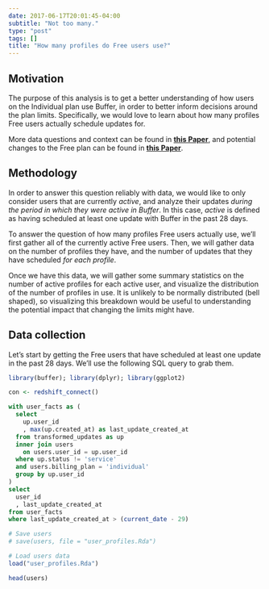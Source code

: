 ```yaml
---
date: 2017-06-17T20:01:45-04:00
subtitle: "Not too many."
type: "post"
tags: []
title: "How many profiles do Free users use?"
---
```


## Motivation 
The purpose of this analysis is to get a better understanding of how users on the Individual plan use Buffer, in order to better inform decisions around the plan limits. Specifically, we would love to learn about how many profiles Free users actually schedule updates for. 

More data questions and context can be found in [**this Paper**](https://paper.dropbox.com/doc/Free-Plan-data-KJNJLDW3KtfMdZK4Z6DRS), and potential changes to the Free plan can be found in [**this Paper**](https://paper.dropbox.com/doc/Free-plan-changes-DVheYkvNs3yiE9Nhb9XRF).

## Methodology
In order to answer this question reliably with data, we would like to only consider users that are currently _active_, and analyze their updates _during the period in which they were active in Buffer_. In this case, _active_ is defined as having scheduled at least one update with Buffer in the past 28 days.

To answer the question of how many profiles Free users actually use, we'll first gather all of the currently active Free users. Then, we will gather data on the number of profiles they have, and the number of updates that they have scheduled _for each profile_.

Once we have this data, we will gather some summary statistics on the number of active profiles for each active user, and visualize the distribution of the number of profiles in use. It is unlikely to be normally distributed (bell shaped), so visualizing this breakdown would be useful to understanding the potential impact that changing the limits might have.

## Data collection
Let's start by getting the Free users that have scheduled at least one update in the past 28 days. We'll use the following SQL query to grab them.

```r
library(buffer); library(dplyr); library(ggplot2)
```

```r
con <- redshift_connect()
```

```sql
with user_facts as (
  select
    up.user_id
    , max(up.created_at) as last_update_created_at
  from transformed_updates as up
  inner join users
    on users.user_id = up.user_id
  where up.status != 'service'
  and users.billing_plan = 'individual'
  group by up.user_id
)
select
  user_id
  , last_update_created_at
from user_facts
where last_update_created_at > (current_date - 29)
```

```r
# Save users
# save(users, file = "user_profiles.Rda")

# Load users data
load("user_profiles.Rda")
```

```r
head(users)
```

